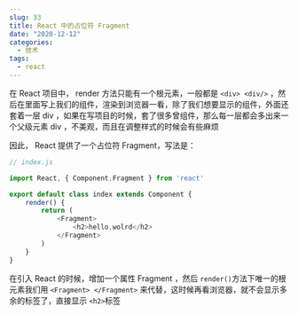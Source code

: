 ```yaml
---
slug: 33
title: React 中的占位符 Fragment
date: "2020-12-12"
categories: 
  - 技术
tags: 
  - react
---
```






在 React 项目中， render 方法只能有一个根元素，一般都是 `<div> <div/>` ，然后在里面写上我们的组件，渲染到浏览器一看，除了我们想要显示的组件，外面还套着一层 div ，如果在写项目的时候，套了很多曾组件，那么每一层都会多出来一个父级元素 div ，不美观，而且在调整样式的时候会有些麻烦

因此， React 提供了一个占位符 Fragment，写法是：

```js
// index.js

import React, { Component,Fragment } from 'react'

export default class index extends Component {
    render() {
        return (
            <Fragment>
                <h2>hello,wolrd</h2>
            </Fragment>
        )
    }
}
```

在引入 React 的时候，增加一个属性 Fragment ，然后 `render()`方法下唯一的根元素我们用 `<Fragment> </Fragment>` 来代替，这时候再看浏览器，就不会显示多余的标签了，直接显示 `<h2>`标签